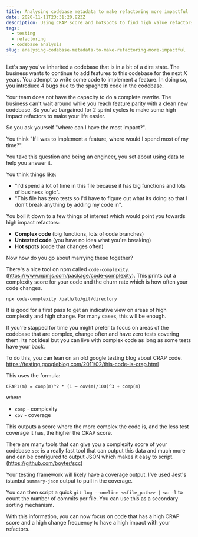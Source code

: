 ```yaml
---
title: Analysing codebase metadata to make refactoring more impactful
date: 2020-11-11T23:31:20.823Z
description: Using CRAP score and hotspots to find high value refactors
tags:
  - testing
  - refactoring
  - codebase analysis
slug: analysing-codebase-metadata-to-make-refactoring-more-impactful
---
```

Let's say you've inherited a codebase that is in a bit of a dire state. The business wants to continue to add features to this codebase for the next X years. You attempt to write some code to implement a feature. In doing so, you introduce 4 bugs due to the spaghetti code in the codebase.

Your team does not have the capacity to do a complete rewrite. The business can't wait around while you reach feature parity with a clean new codebase. So you've bargained for 2 sprint cycles to make some high impact refactors to make your life easier.

So you ask yourself "where can I have the most impact?". 

You think "If I was to implement a feature, where would I spend most of my time?". 

You take this question and being an engineer, you set about using data to help you answer it. 

You think things like:
- "I'd spend a lot of time in this file because it has big functions and lots of business logic". 
- "This file has zero tests so I'd have to figure out what its doing so that I don't break anything by adding my code in".

You boil it down to a few things of interest which would point you towards high impact refactors:
- **Complex code** (big functions, lots of code branches)
- **Untested code** (you have no idea what you're breaking)
- **Hot spots** (code that changes often)

Now how do you go about marrying these together?

There's a nice tool on npm called `code-complexity`. (https://www.npmjs.com/package/code-complexity). This prints out a complexity score for your code and the churn rate which is how often your code changes.

`npx code-complexity /path/to/git/directory`

It is good for a first pass to get an indicative view on areas of high complexity and high change. For many cases, this will be enough.

If you're stapped for time you might prefer to focus on areas of the codebase that are complex, change often and have zero tests covering them. Its not ideal but you can live with complex code as long as some tests have your back.

To do this, you can lean on an old google testing blog about CRAP code. https://testing.googleblog.com/2011/02/this-code-is-crap.html

This uses the formula:

`CRAP1(m) = comp(m)^2 * (1 – cov(m)/100)^3 + comp(m)`

where
- `comp` - complexity
- `cov` - coverage

This outputs a score where the more complex the code is, and the less test coverage it has, the higher the CRAP score. 

There are many tools that can give you a complexity score of your codebase.`scc` is a really fast tool that can output this data and much more and can be configured to output JSON which makes it easy to script. (https://github.com/boyter/scc)

Your testing framework will likely have a coverage output. I've used Jest's istanbul `summary-json` output to pull in the coverage.

You can then script a quick `git log --oneline <<file_path>> | wc -l` to count the number of commits per file. You can use this as a secondary sorting mechanism.

With this information, you can now focus on code that has a high CRAP score and a high change frequency to have a high impact with your refactors.